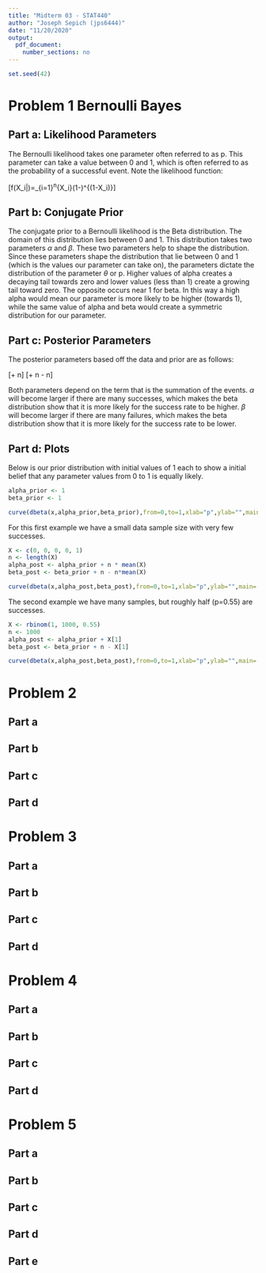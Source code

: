```yaml
---
title: "Midterm 03 - STAT440"
author: "Joseph Sepich (jps6444)"
date: "11/20/2020"
output:
  pdf_document:
    number_sections: no
---
```


```r
set.seed(42)
```

# Problem 1 Bernoulli Bayes

## Part a: Likelihood Parameters

The Bernoulli likelihood takes one parameter often referred to as p. This parameter can take a value between 0 and 1, which is often referred to as the probability of a successful event. Note the likelihood function:

\[f(X_i|\theta)=\Pi_{i=1}^n\theta^{X_i}(1-\theta)^{(1-X_i)}\]

## Part b: Conjugate Prior

The conjugate prior to a Bernoulli likelihood is the Beta distribution. The domain of this distribution lies between 0 and 1. This distribution takes two parameters $\alpha$ and $\beta$. These two parameters help to shape the distribution. Since these parameters shape the distribution that lie between 0 and 1 (which is the values our parameter can take on), the parameters dictate the distribution of the parameter $\theta$ or p. Higher values of alpha creates a decaying tail towards zero and lower values (less than 1) create a growing tail toward zero. The opposite occurs near 1 for beta. In this way a high alpha would mean our parameter is more likely to be higher (towards 1), while the same value of alpha and beta would create a symmetric distribution for our parameter.

## Part c: Posterior Parameters

The posterior parameters based off the data and prior are as follows:

\[\alpha \rightarrow \alpha + n\overline{X}\]
\[\beta \rightarrow \beta + n - n\overline{X}\]

Both parameters depend on the term that is the summation of the events. $\alpha$ will become larger if there are many successes, which makes the beta distribution show that it is more likely for the success rate to be higher. $\beta$ will become larger if there are many failures, which makes the beta distribution show that it is more likely for the success rate to be lower.

## Part d: Plots

Below is our prior distribution with initial values of 1 each to show a initial belief that any parameter values from 0 to 1 is equally likely.

```r
alpha_prior <- 1
beta_prior <- 1

curve(dbeta(x,alpha_prior,beta_prior),from=0,to=1,xlab="p",ylab="",main='Prior')
```

For this first example we have a small data sample size with very few successes.

```r
X <- c(0, 0, 0, 0, 1)
n <- length(X)
alpha_post <- alpha_prior + n * mean(X)
beta_post <- beta_prior + n - n*mean(X)

curve(dbeta(x,alpha_post,beta_post),from=0,to=1,xlab="p",ylab="",main='Posterior (n=5)')
```

The second example we have many samples, but roughly half (p=0.55) are successes.

```r
X <- rbinom(1, 1000, 0.55)
n <- 1000
alpha_post <- alpha_prior + X[1]
beta_post <- beta_prior + n - X[1]

curve(dbeta(x,alpha_post,beta_post),from=0,to=1,xlab="p",ylab="",main='Posterior (n=1000)')
```


# Problem 2

## Part a

## Part b

## Part c

## Part d

# Problem 3

## Part a

## Part b

## Part c

## Part d

# Problem 4

## Part a

## Part b

## Part c

## Part d

# Problem 5

## Part a

## Part b

## Part c

## Part d

## Part e

